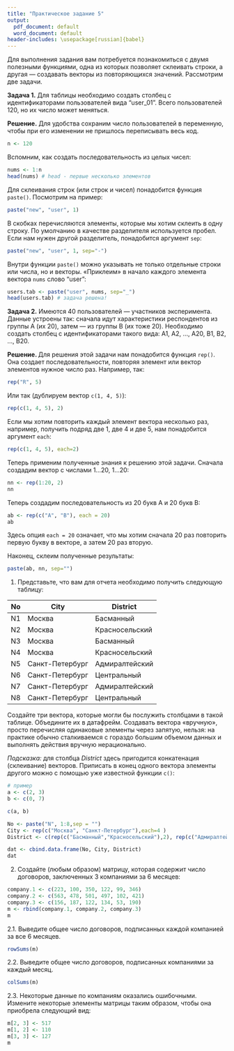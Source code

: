```yaml
---
title: "Практическое задание 5"
output:
  pdf_document: default
  word_document: default
header-includes: \usepackage[russian]{babel}
---
```


\begin{center}
\large{\textit{Практическое задание не сдается на проверку и не оценивается.}}
\end{center}

Для выполнения задания вам потребуется познакомиться с двумя полезными функциями, одна из которых позволяет склеивать строки, а другая — создавать векторы из повторяющихся значений. Рассмотрим две задачи.

**Задача 1.** Для таблицы необходимо создать столбец с идентификаторами пользователей вида "user_01". Всего пользователей 120, но их число может меняться.

**Решение.** Для удобства сохраним число пользователей в переменную, чтобы при его изменении не пришлось переписывать весь код.

```r
n <- 120
```

Вспомним, как создать последовательность из целых чисел:

```r
nums <- 1:n
head(nums) # head - первые несколько элементов
```

Для склеивания строк (или строк и чисел) понадобится функция `paste()`. Посмотрим на пример:

```r
paste("new", "user", 1)
```

В скобках перечисляются элементы, которые мы хотим склеить в одну строку. По умолчанию в качестве разделителя используется пробел. Если нам нужен другой разделитель, понадобится аргумент `sep`:

```r
paste("new", "user", 1, sep="-")
```

Внутри функции `paste()` можно указывать не только отдельные строки или числа, но и векторы. «Приклеим» в начало каждого элемента вектора `nums` слово "user":

```r
users.tab <- paste("user", nums, sep="_")
head(users.tab) # задача решена!
```


**Задача 2.** Имеются 40 пользователей — участников эксперимента. Данные устроены так: сначала идут характеристики респондентов из группы A (их 20), затем — из группы B (их тоже 20). Необходимо создать столбец с идентификаторами такого вида: A1, A2, ..., A20, B1, B2, ..., B20.

**Решение. ** Для решения этой задачи нам понадобится функция `rep()`. Она создает последовательности, повторяя элемент или вектор элементов нужное число раз. Например, так:

```r
rep("R", 5)
```

Или так (дублируем вектор `c(1, 4, 5)`):

```r
rep(c(1, 4, 5), 2)
```

Если мы хотим повторить каждый элемент вектора несколько раз, например, получить подряд две 1, две 4 и две 5, нам понадобится аргумент `each`:

```r
rep(c(1, 4, 5), each=2)
```

Теперь применим полученные знания к решению этой задачи. Сначала создадим вектор с числами 1...20, 1...20:

```r
nn <- rep(1:20, 2)
nn
```

Теперь создадим последовательность из 20 букв A и 20 букв B:

```r
ab <- rep(c("A", "B"), each = 20)
ab
```

Здесь опция `each = 20` означает, что мы хотим сначала 20 раз повторить первую букву в векторе, а затем 20 раз вторую. 

Наконец, склеим полученные результаты:

```r
paste(ab, nn, sep="")
```


1. Представьте, что вам для отчета необходимо получить следующую таблицу: 

| No | City            | District       |
|----|-----------------|----------------|
| N1 | Москва          | Басманный      |
| N2 | Москва          | Красносельский |
| N3 | Москва          | Басманный      |
| N4 | Москва          | Красносельский |
| N5 | Санкт-Петербург | Адмиралтейский |
| N6 | Санкт-Петербург | Центральный    |
| N7 | Санкт-Петербург | Адмиралтейский |
| N8 | Санкт-Петербург | Центральный    |

Создайте три вектора, которые могли бы послужить столбцами в такой таблице. Объедините их в датафрейм. Создавать вектора «вручную», просто перечисляя одинаковые элементы через запятую, нельзя: на практике обычно сталкиваемся с гораздо большим объемом данных и выполнять действия вручную нерационально.

*Подсказка:* для столбца *District* здесь пригодится конкатенация (склеивание) векторов. Приписать в конец одного вектора элементы другого можно с помощью уже известной функции `c()`:

```r
# пример
a <- c(2, 3)
b <- c(0, 7)

c(a, b)
```
```r
No <- paste("N", 1:8,sep = "")
City <- rep(c("Москва", "Санкт-Петербург"),each=4 )
District <- c(rep(c("Басманный","Красносельский"),2), rep(c("Адмиралтейский", "Центральный"), 2))

dat <- cbind.data.frame(No, City, District)
dat
```


2. Создайте (любым образом) матрицу, которая содержит число договоров, заключенных 3 компаниями за 6 месяцев:

```r
company.1 <- c(223, 100, 350, 122, 99, 346)
company.2 <- c(563, 478, 501, 497, 102, 421)
company.3 <- c(156, 187, 122, 134, 53, 190)
m <- rbind(company.1, company.2, company.3)
m
```

2.1. Выведите общее число договоров, подписанных каждой компанией за все 6 месяцев.
```r
rowSums(m)
```

2.2. Выведите общее число договоров, подписанных компаниями за каждый месяц.
```r
colSums(m)
```

2.3. Некоторые данные по компаниям оказались ошибочными. Измените некоторые элементы матрицы таким образом, чтобы она приобрела следующий вид:

```r
m[2, 3] <- 517
m[1, 2] <- 110
m[3, 3] <- 127
m
```



